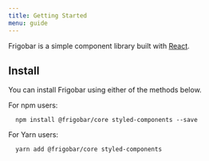 ```yaml
---
title: Getting Started
menu: guide
---
```


Frigobar is a simple component library built with [React](https://reactjs.org/ 'React').

## Install

You can install Frigobar using either of the methods below.

For npm users:

```shell
  npm install @frigobar/core styled-components --save
```

For Yarn users:

```shell
  yarn add @frigobar/core styled-components
```
